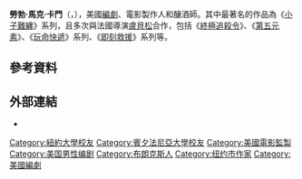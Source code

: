 {{expand English | Robert Mark Kamen | time = 2020-12-13}}
{{BLPunsourced | time = 2020-12-13}}
{{Infobox person
| name = 勞勃·馬克·卡門
| native_name = Robert Mark Kamen
| native_name_lang = en
| occupation = 編劇
| birth_date         = {{Birth date and age|1947|10|09}} <!-- for living people supply only the year with {{Birth year and age|YYYY}} unless the exact date is already widely published, as per [[WP:DOB|WP:DOB]]. For people who have died, use {{Birth date|YYYY|MM|DD}}. -->
| birthplace = {{USA}}[[紐約|紐約]][[布朗克斯|布朗克斯]]
| known_for          = [[小子難纏|小子難纏]]、[[玩命快遞|玩命快遞]]系列、[[即刻救援|即刻救援]]系列
}}
'''勞勃·馬克·卡門'''（{{lang-en|Robert Mark Kamen}}，{{bd|1947年|10月9日}}），美國[[編劇|編劇]]、電影製作人和釀酒師。其中最著名的作品為《[[小子難纏|小子難纏]]》系列，且多次與法國導演[[盧貝松|盧貝松]]合作，包括《[[終極追殺令|終極追殺令]]》、《[[第五元素_(電影)|第五元素]]》、《[[玩命快遞|玩命快遞]]》系列、《[[即刻救援|即刻救援]]》系列等。

== 參考資料 ==
{{reflist}}

== 外部連結 ==
*{{IMDb name|0436543}}

{{US-artist-stub}}
{{Authority control}}

{{DEFAULTSORT:Kamen, Robert Mark}}
[[Category:紐約大學校友|Category:紐約大學校友]]
[[Category:賓夕法尼亞大學校友|Category:賓夕法尼亞大學校友]]
[[Category:美國電影監製|Category:美國電影監製]]
[[Category:美国男性编剧|Category:美国男性编剧]]
[[Category:布朗克斯人|Category:布朗克斯人]]
[[Category:纽约市作家|Category:纽约市作家]]
[[Category:美國編劇|Category:美國編劇]]